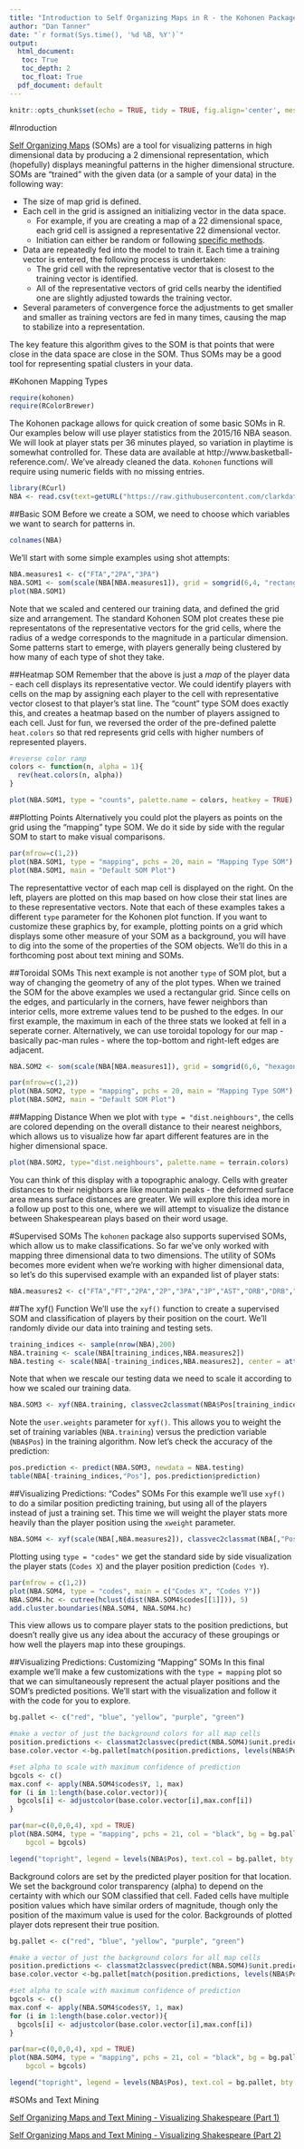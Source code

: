 ```yaml
---
title: "Introduction to Self Organizing Maps in R - the Kohonen Package and NBA Player Statistics"
author: "Dan Tanner"
date: "`r format(Sys.time(), '%d %B, %Y')`"
output:
  html_document:
   toc: True
   toc_depth: 2
   toc_float: True
  pdf_document: default
---
```


```r
knitr::opts_chunk$set(echo = TRUE, tidy = TRUE, fig.align='center', message = FALSE, warning = FALSE)
```
#Inroduction

[Self Organizing Maps](https://en.wikipedia.org/wiki/Self-organizing_map "Wikipedia: Self-organizing map") (SOMs) are a tool for visualizing patterns in high dimensional data by producing a 2 dimensional representation, which (hopefully) displays meaningful patterns in the higher dimensional structure. SOMs are "trained" with the given data (or a sample of your data) in the following way:

* The size of map grid is defined.
* Each cell in the grid is assigned an initializing vector in the data space.
    + For example, if you are creating a map of a 22 dimensional space, each grid cell is assigned a representative 22 dimensional vector.
    + Initiation can either be random or following [specific methods](https://en.wikipedia.org/wiki/Self-organizing_map#SOM_initiation "Wikipedia: SOM initiation").
* Data are repeatedly fed into the model to train it. Each time a training vector is entered, the following process is undertaken:
    + The grid cell with the representative vector that is closest to the training vector is identified.
    + All of the representative vectors of grid cells nearby the identified one are slightly adjusted towards the training vector.
* Several parameters of convergence force the adjustments to get smaller and smaller as training vectors are fed in many times, causing the map to stabilize into a representation.

The key feature this algorithm gives to the SOM is that points that were close in the data space are close in the SOM. Thus SOMs may be a good tool for representing spatial clusters in your data.

#Kohonen Mapping Types

```r
require(kohonen)
require(RColorBrewer)
```

The Kohonen package allows for quick creation of some basic SOMs in R. Our examples below will use player statistics from the 2015/16 NBA season. We will look at player stats per 36 minutes played, so variation in playtime is somewhat controlled for. These data are available at http://www.basketball-reference.com/. We've already cleaned the data. `Kohonen` functions will require using numeric fields with no missing entries. 
```r
library(RCurl)
NBA <- read.csv(text=getURL("https://raw.githubusercontent.com/clarkdatalabs/soms/master/NBA_2016_player_stats_cleaned.csv"), sep=",", header=T, check.names = FALSE)
```

##Basic SOM
Before we create a SOM, we need to choose which variables we want to search for patterns in.
```r
colnames(NBA)
```
We'll start with some simple examples using shot attempts:

```r
NBA.measures1 <- c("FTA","2PA","3PA")
NBA.SOM1 <- som(scale(NBA[NBA.measures1]), grid = somgrid(6,4, "rectangular"))
plot(NBA.SOM1)
```

Note that we scaled and centered our training data, and defined the grid size and arrangement. The standard Kohonen SOM plot creates these pie representatons of the representative vectors for the grid cells, where the radius of a wedge corresponds to the magnitude in a particular dimension. Some patterns start to emerge, with players generally being clustered by how many of each type of shot they take.

##Heatmap SOM
Remember that the above is just a *map* of the player data - each cell displays its representative vector. We could identify players with cells on the map by assigning each player to the cell with representative vector closest to that player's stat line. The "count" type SOM does exactly this, and creates a heatmap based on the number of players assigned to each cell. Just for fun, we reversed the order of the pre-defined palette `heat.colors` so that red represents grid cells with higher numbers of represented players.

```r
#reverse color ramp
colors <- function(n, alpha = 1){
  rev(heat.colors(n, alpha))
}
```
```r
plot(NBA.SOM1, type = "counts", palette.name = colors, heatkey = TRUE)
```

##Plotting Points
Alternatively you could plot the players as points on the grid using the "mapping" type SOM. We do it side by side with the regular SOM to start to make visual comparisons.
```r
par(mfrow=c(1,2))
plot(NBA.SOM1, type = "mapping", pchs = 20, main = "Mapping Type SOM")
plot(NBA.SOM1, main = "Default SOM Plot")
```
The representattive vector of each map cell is displayed on the right. On the left, players are plotted on this map based on how close their stat lines are to these representative vectors. Note that each of these examples takes a different `type` parameter for the Kohonen plot function. If you want to customize these graphics by, for example, plotting points on a grid which displays some other measure of your SOM as a background, you will have to dig into the some of the properties of the SOM objects. We'll do this in a forthcoming post about text mining and SOMs.

##Toroidal SOMs
This next example is not another `type` of SOM plot, but a way of changing the geometry of any of the plot types. When we trained the SOM for the above examples we used a rectangular grid. Since cells on the edges, and particularly in the corners, have fewer neighbors than interior cells, more extreme values tend to be pushed to the edges. In our first example, the maximum in each of the three stats we looked at fell in a seperate corner. Alternatively, we can use toroidal topology for our map - basically pac-man rules - where the top-bottom and right-left edges are adjacent.
```r
NBA.SOM2 <- som(scale(NBA[NBA.measures1]), grid = somgrid(6,6, "hexagonal", toroidal = TRUE))
```
```r
par(mfrow=c(1,2))
plot(NBA.SOM2, type = "mapping", pchs = 20, main = "Mapping Type SOM")
plot(NBA.SOM2, main = "Default SOM Plot")
```

##Mapping Distance
When we plot with `type = "dist.neighbours"`, the cells are colored depending on the overall distance to their nearest neighbors, which allows us to visualize how far apart different features are in the higher dimensional space.
```r
plot(NBA.SOM2, type="dist.neighbours", palette.name = terrain.colors)
```

You can think of this display with a topographic analogy. Cells with greater distances to their neighbors are like mountain peaks - the deformed surface area means surface distances are greater. We will explore this idea more in a follow up post to this one, where we will attempt to visualize the distance between Shakespearean plays based on their word usage.

#Supervised SOMs
The `kohonen` package also supports supervised SOMs, which allow us to make classifications. So far we've only worked with mapping three dimensional data to two dimensions. The utility of SOMs becomes more evident when we're working with higher dimensional data, so let's do this supervised example with an expanded list of player stats:

```r
NBA.measures2 <- c("FTA","FT","2PA","2P","3PA","3P","AST","ORB","DRB","TRB","STL","BLK","TOV")
```

##The xyf() Function
We'll use the `xyf()` function to create a supervised SOM and classification of players by their position on the court. We'll randomly divide our data into training and testing sets.

```r
training_indices <- sample(nrow(NBA),200)
NBA.training <- scale(NBA[training_indices,NBA.measures2])
NBA.testing <- scale(NBA[-training_indices,NBA.measures2], center = attr(NBA.training, "scaled:center"), scale = attr(NBA.training, "scaled:scale"))
```
Note that when we rescale our testing data we need to scale it according to how we scaled our training data.
  
```r
NBA.SOM3 <- xyf(NBA.training, classvec2classmat(NBA$Pos[training_indices]), grid = somgrid(13,13, "hexagonal", toroidal = TRUE) ,rlen=100, user.weights = .5)
```
Note the `user.weights` parameter for `xyf()`. This allows you to weight the set of training variables (`NBA.training`) versus the prediction variable (`NBA$Pos`) in the training algorithm. Now let's check the accuracy of the prediction:

```r
pos.prediction <- predict(NBA.SOM3, newdata = NBA.testing)
table(NBA[-training_indices,"Pos"], pos.prediction$prediction)
```


##Visualizing Predictions: "Codes" SOMs
For this example we'll use `xyf()` to do a similar position predicting training, but using all of the players instead of just a training set. This time we will weight the player stats more heavily than the player position using the `xweight` parameter.

```r
NBA.SOM4 <- xyf(scale(NBA[,NBA.measures2]), classvec2classmat(NBA[,"Pos"]), grid = somgrid(13, 13, "hexagonal", toroidal = TRUE), rlen = 300, user.weights = 0.7)
```

Plotting using `type = "codes"` we get the standard side by side visualization the player stats (`Codes X`) and the player position prediction (`Codes Y`).

```r
par(mfrow = c(1,2))
plot(NBA.SOM4, type = "codes", main = c("Codes X", "Codes Y"))
NBA.SOM4.hc <- cutree(hclust(dist(NBA.SOM4$codes[[1]])), 5)
add.cluster.boundaries(NBA.SOM4, NBA.SOM4.hc)
```

This view allows us to compare player stats to the position predictions, but doesn't really give us any idea about the accuracy of these groupings or how well the players map into these groupings. 

##Visualizing Predictions: Customizing "Mapping" SOMs
In this final example we'll make a few customizations with the `type = mapping` plot so that we can simultaneously represent the actual player positions and the SOM's predicted positions. We'll start with the visualization and follow it with the code for you to explore.

```r
bg.pallet <- c("red", "blue", "yellow", "purple", "green")

#make a vector of just the background colors for all map cells
position.predictions <- classmat2classvec(predict(NBA.SOM4)$unit.predictions)
base.color.vector <-bg.pallet[match(position.predictions, levels(NBA$Pos))]

#set alpha to scale with maximum confidence of prediction
bgcols <- c()
max.conf <- apply(NBA.SOM4$codes$Y, 1, max)
for (i in 1:length(base.color.vector)){
  bgcols[i] <- adjustcolor(base.color.vector[i],max.conf[i])
}
```

```r
par(mar=c(0,0,0,4), xpd = TRUE)
plot(NBA.SOM4, type = "mapping", pchs = 21, col = "black", bg = bg.pallet[match(NBA$Pos, levels(NBA$Pos))],
    bgcol = bgcols)

legend("topright", legend = levels(NBA$Pos), text.col = bg.pallet, bty = 'n', inset = c(-.03,0))
```
Background colors are set by the predicted player position for that location. We set the background color transparency (alpha) to depend on the certainty with which our SOM classified that cell. Faded cells have multiple position values which have similar orders of magnitude, though only the position of the maximum value is used for the color. Backgrounds of plotted player dots represent their true position.

```r
bg.pallet <- c("red", "blue", "yellow", "purple", "green")

#make a vector of just the background colors for all map cells
position.predictions <- classmat2classvec(predict(NBA.SOM4)$unit.predictions)
base.color.vector <-bg.pallet[match(position.predictions, levels(NBA$Pos))]

#set alpha to scale with maximum confidence of prediction
bgcols <- c()
max.conf <- apply(NBA.SOM4$codes$Y, 1, max)
for (i in 1:length(base.color.vector)){
  bgcols[i] <- adjustcolor(base.color.vector[i],max.conf[i])
}
```

```r
par(mar=c(0,0,0,4), xpd = TRUE)
plot(NBA.SOM4, type = "mapping", pchs = 21, col = "black", bg = bg.pallet[match(NBA$Pos, levels(NBA$Pos))],
    bgcol = bgcols)

legend("topright", legend = levels(NBA$Pos), text.col = bg.pallet, bty = 'n', inset = c(-.03,0))
```

#SOMs and Text Mining

[Self Organizing Maps and Text Mining - Visualizing Shakespeare (Part 1)](https://clarkdatalabs.github.io/soms/SOM_Shakespeare_Part_1)  

[Self Organizing Maps and Text Mining - Visualizing Shakespeare (Part 2)](https://clarkdatalabs.github.io/soms/SOM_Shakespeare_Part_2)

